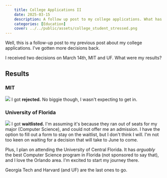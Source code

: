 ```yaml
---
    title: College Applications II
    date: 2025-03-15
    description: A follow up post to my college applications. What has happened since then?
    categories: [Education]
    cover: ../../public/assets/college_student_stressed.png
---
```


Well, this is a follow-up post to my previous post about my college applications. I've gotten more decisions back.

I received two decisions on March 14th, MIT and UF. What were my results?

## Results

### MIT

![](../../public/assets/mit_rejection.png)
I got **rejected.** No biggie though, I wasn't expecting to get in.

### University of Florida

![](../../public/assets/uf_rejection.png)
I got **waitlisted.** I'm assuming it's because they ran out of seats for my major (Computer Science), and could not offer me an admission.
I have the option to fill out a form to stay on the waitlist, but I don't think I will. I'm not too keen on waiting for a decision that will take to June to come.

Plus, I plan on attending the University of Central Florida. It has _arguably_ the best Computer Science program in Florida (not sponsored to say that), and I love the Orlando area. I'm excited to start my journey there.

Georgia Tech and Harvard (and UF) are the last ones to go.

